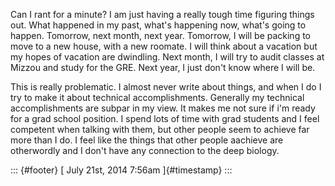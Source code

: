 Can I rant for a minute? I am just having a really tough time figuring
things out. What happened in my past, what's happening now, what's going
to happen. Tomorrow, next month, next year. Tomorrow, I will be packing
to move to a new house, with a new roomate. I will think about a
vacation but my hopes of vacation are dwindling. Next month, I will try
to audit classes at Mizzou and study for the GRE. Next year, I just
don't know where I will be.

This is really problematic. I almost never write about things, and when
I do I try to make it about technical accomplishments. Generally my
technical accomplishments are subpar in my view. It makes me not sure if
i'm ready for a grad school position. I spend lots of time with grad
students and I feel competent when talking with them, but other people
seem to achieve far more than I do. I feel like the things that other
people aachieve are otherwordly and I don't have any connection to the
deep biology.

::: {#footer}
[ July 21st, 2014 7:56am ]{#timestamp}
:::
